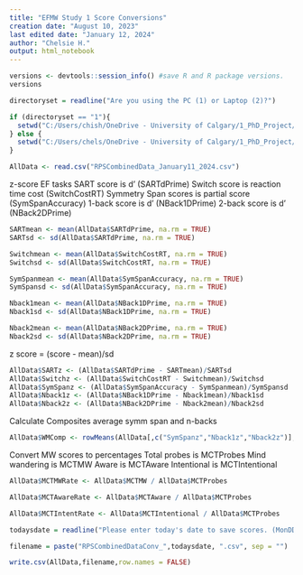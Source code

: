 ---
title: "EFMW Study 1 Score Conversions"
creation date: "August 10, 2023"
last edited date: "January 12, 2024"
author: "Chelsie H."
output: html_notebook
---

```{r startup}
versions <- devtools::session_info() #save R and R package versions.
versions
```

```{r load data}
directoryset = readline("Are you using the PC (1) or Laptop (2)?")

if (directoryset == "1"){
  setwd("C:/Users/chish/OneDrive - University of Calgary/1_PhD_Project/Scripting/RPSPreliminaryAnalysis")
} else {
  setwd("C:/Users/chels/OneDrive - University of Calgary/1_PhD_Project/Scripting/RPSPreliminaryAnalysis")
}

AllData <- read.csv("RPSCombinedData_January11_2024.csv")
```

z-score EF tasks
SART score is d' (SARTdPrime)
Switch score is reaction time cost (SwitchCostRT)
Symmetry Span scores is partial score (SymSpanAccuracy)
1-back score is d' (NBack1DPrime)
2-back score is d' (NBack2DPrime)
```{r calculate means and sds}
SARTmean <- mean(AllData$SARTdPrime, na.rm = TRUE)
SARTsd <- sd(AllData$SARTdPrime, na.rm = TRUE)

Switchmean <- mean(AllData$SwitchCostRT, na.rm = TRUE)
Switchsd <- sd(AllData$SwitchCostRT, na.rm = TRUE)

SymSpanmean <- mean(AllData$SymSpanAccuracy, na.rm = TRUE)
SymSpansd <- sd(AllData$SymSpanAccuracy, na.rm = TRUE)

Nback1mean <- mean(AllData$NBack1DPrime, na.rm = TRUE)
Nback1sd <- sd(AllData$NBack1DPrime, na.rm = TRUE)

Nback2mean <- mean(AllData$NBack2DPrime, na.rm = TRUE)
Nback2sd <- sd(AllData$NBack2DPrime, na.rm = TRUE)
```

z score = (score - mean)/sd
```{r calculate z-scores}
AllData$SARTz <- (AllData$SARTdPrime - SARTmean)/SARTsd
AllData$Switchz <- (AllData$SwitchCostRT - Switchmean)/Switchsd
AllData$SymSpanz <- (AllData$SymSpanAccuracy - SymSpanmean)/SymSpansd
AllData$Nback1z <- (AllData$NBack1DPrime - Nback1mean)/Nback1sd
AllData$Nback2z <- (AllData$NBack2DPrime - Nback2mean)/Nback2sd
```

Calculate Composites
average symm span and n-backs
```{r calculate composites}
AllData$WMComp <- rowMeans(AllData[,c("SymSpanz","Nback1z","Nback2z")], na.rm = TRUE)
```

Convert MW scores to percentages
Total probes is MCTProbes
Mind wandering is MCTMW
Aware is MCTAware
Intentional is MCTIntentional

```{r MW percentages}
AllData$MCTMWRate <- AllData$MCTMW / AllData$MCTProbes

AllData$MCTAwareRate <- AllData$MCTAware / AllData$MCTProbes

AllData$MCTIntentRate <- AllData$MCTIntentional / AllData$MCTProbes
```

```{r save new data}
todaysdate = readline("Please enter today's date to save scores. (MonDD_YYYY)")

filename = paste("RPSCombinedDataConv_",todaysdate, ".csv", sep = "")

write.csv(AllData,filename,row.names = FALSE)
```


